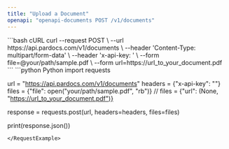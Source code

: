 ---
title: "Upload a Document"
openapi: "openapi-documents POST /v1/documents"
---

<RequestExample>
```bash cURL
curl --request POST \
  --url https://api.pardocs.com/v1/documents \
  --header 'Content-Type: multipart/form-data' \
  --header 'x-api-key: <api-key>' \
  --form file=@your/path/sample.pdf \
  --form url=https://url_to_your_document.pdf
```
```python Python
import requests

url = "https://api.pardocs.com/v1/documents"
headers = {"x-api-key": "<api-key>"}
files = {"file": open("your/path/sample.pdf", "rb")}
// files = {"url": (None, "https://url_to_your_document.pdf")}

response = requests.post(url, headers=headers, files=files)

print(response.json())
```
</RequestExample>
